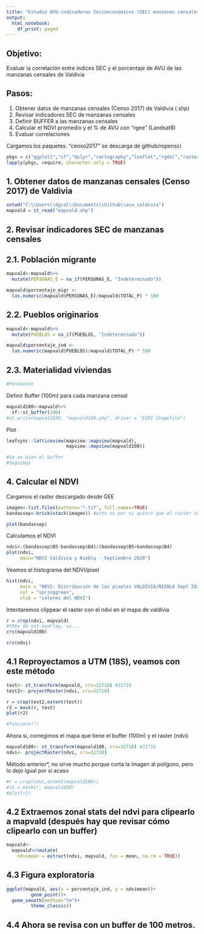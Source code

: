 ```yaml
---
title: "Estudio AVU-indicadores Socioeconómicos (SEC) manzanas censales Valdivia"
output: 
  html_notebook:
    df_print: paged
---
```


## Objetivo: 
Evaluar la correlación entre índices SEC y el porcentaje de AVU de las manzanas censales de Valdivia

## Pasos:
1) Obtener datos de manzanas censales (Censo 2017) de Valdivia (.shp)
2) Revisar indicadores SEC de manzanas censales
3) Definir BUFFER a las manzanas censales
4) Calcular el NDVI promedio y el % de AVU con "rgee" (Landsat8)
5) Evaluar correlaciones


Cargamos los paquetes. "censo2017" se descarga de github/ropensci
```r
pkgs = c("ggplot2","sf","dplyr","cartography","leaflet","rgdal","raster","tmap", "tibble", "terra")
lapply(pkgs, require, character.only = TRUE)
```

## 1. Obtener datos de manzanas censales (Censo 2017) de Valdivia
```r
setwd("C:\\Users\\dgcal\\Documents\\Github\\avu_valdivia")
mapvald = st_read("mapvald.shp")
```


## 2. Revisar indicadores SEC de manzanas censales

## 2.1. Población migrante
```r
mapvald<-mapvald%>%
  mutate(PERSONAS_E = na_if(PERSONAS_E, "Indeterminado"))

mapvald$porcentaje_migr <-
  (as.numeric(mapvald$PERSONAS_E)/mapvald$TOTAL_P) * 100
```

## 2.2. Pueblos originarios
```r
mapvald<-mapvald%>%
  mutate(PUEBLOS = na_if(PUEBLOS, "Indeterminado"))

mapvald$porcentaje_ind <-
  (as.numeric(mapvald$PUEBLOS)/mapvald$TOTAL_P) * 100
```

## 2.3. Materialidad viviendas
```r
#Pendiente
```


Definir Buffer (100m) para cada manzana censal
```r
mapvald100<-mapvald%>%
  sf::st_buffer(100)
#st_write(mapvald100, "mapvald100.shp", driver = "ESRI Shapefile")
```


Plot
```r
leafsync::latticeview(mapview::mapview(mapvald),
                      mapview::mapview(mapvald100))

#Se ve bien el buffer
#Seguimos
```

## 4. Calcular el NDVI
Cargamos el raster descargado desde GEE
```r
imagen<-list.files(pattern='*.tif', full.names=TRUE)
bandassep<-brick(stack(imagen)) #esto es por si quiero que el raster tenga hartas capas, por ejemplo, por fecha

plot(bandassep)
```

Calculamos el NDVI
```r
ndvi<-(bandassep$B5-bandassep$B4)/(bandassep$B5+bandassep$B4)
plot(ndvi,
     main="NDVI Valdivia y Niebla - Septiembre 2020")
```


Veamos el histograma del NDVI/pixel
```r
hist(ndvi,
     main = "NDVI: Distribución de los pixeles VALDIVIA/NIEBLA Sept 2020",
     col = "springgreen",
     xlab = "valores del NDVI")
```


Intentaremos clippear el raster con el ndvi en el mapa de valdivia
```r
r = crop(ndvi, mapvald)
#they do not overlap, so...
crs(mapvald100)

```

```r
crs(ndvi)
```

## 4.1 Reproyectamos a UTM (18S), veamos con este método
```r
test<- st_transform(mapvald, crs=32718) #32718
test2<- projectRaster(ndvi, crs=32718)

r = crop(test2,extent(test))
r2 = mask(r, test)
plot(r2)

#funcionó!!!
```


Ahora si, corregimos el mapa que tiene el buffer (100m) y el raster (ndvi)
```r
mapvald100<- st_transform(mapvald100, crs=32718) #32718
ndvi<- projectRaster(ndvi, crs=32718)

```



Método anterior*, no sirve mucho porque corta la imagen al polígono, pero lo dejo igual por si acaso
```r
#r = crop(ndvi,extent(mapvald100))
#r2 = mask(r, mapvald100)
#plot(r2)
```


## 4.2 Extraemos zonal stats del ndvi para clipearlo a mapvald (después hay que revisar cómo clipearlo con un buffer)
```r
mapvald<-
  mapvald%>%mutate(
    ndvimean = extract(ndvi, mapvald, fun = mean, na.rm = TRUE))
```

## 4.3 Figura exploratoria
```r
ggplot(mapvald, aes(x = porcentaje_ind, y = ndvimean))+
         geom_point()+
  geom_smooth(method="lm")+
         theme_classic()
```


## 4.4 Ahora se revisa con un buffer de 100 metros.
